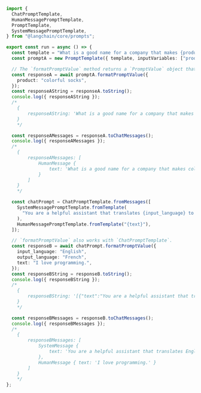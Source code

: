 ```typescript
import {
  ChatPromptTemplate,
  HumanMessagePromptTemplate,
  PromptTemplate,
  SystemMessagePromptTemplate,
} from "@langchain/core/prompts";

export const run = async () => {
  const template = "What is a good name for a company that makes {product}?";
  const promptA = new PromptTemplate({ template, inputVariables: ["product"] });

  // The `formatPromptValue` method returns a `PromptValue` object that can be used to format the prompt as a string or a list of `ChatMessage` objects.
  const responseA = await promptA.formatPromptValue({
    product: "colorful socks",
  });
  const responseAString = responseA.toString();
  console.log({ responseAString });
  /*
    {
        responseAString: 'What is a good name for a company that makes colorful socks?'
    }
    */

  const responseAMessages = responseA.toChatMessages();
  console.log({ responseAMessages });
  /*
    {
        responseAMessages: [
            HumanMessage {
                text: 'What is a good name for a company that makes colorful socks?'
            }
        ]
    }
    */

  const chatPrompt = ChatPromptTemplate.fromMessages([
    SystemMessagePromptTemplate.fromTemplate(
      "You are a helpful assistant that translates {input_language} to {output_language}."
    ),
    HumanMessagePromptTemplate.fromTemplate("{text}"),
  ]);

  // `formatPromptValue` also works with `ChatPromptTemplate`.
  const responseB = await chatPrompt.formatPromptValue({
    input_language: "English",
    output_language: "French",
    text: "I love programming.",
  });
  const responseBString = responseB.toString();
  console.log({ responseBString });
  /*
    {
        responseBString: '[{"text":"You are a helpful assistant that translates English to French."},{"text":"I love programming."}]'
    }
    */

  const responseBMessages = responseB.toChatMessages();
  console.log({ responseBMessages });
  /*
    {
        responseBMessages: [
            SystemMessage {
                text: 'You are a helpful assistant that translates English to French.'
            },
            HumanMessage { text: 'I love programming.' }
        ]
    }
    */
};
```

